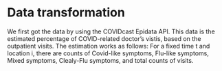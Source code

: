 # Data transformation

We first got the data by using the COVIDcast Epidata API. This data is the estimated percentage of COVID-related doctor's vistis, based on the outpatient visits.
The estimation works as follows:
For a fixed time t and location i, there are counts of Covid-like symptoms, Flu-like symptoms, Mixed symptoms, Clealy-Flu symptoms, and total counts of visits. 
